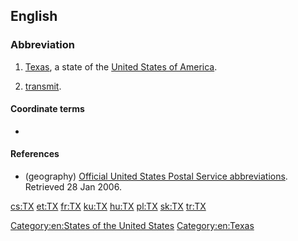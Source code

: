 {{also|tx}}
==English==
{{wikipedia}}

===Abbreviation===
{{rfc-header|Abbreviation}}
{{head|en|abbreviation}}

# {{lb|en|geography}} [[Texas]], a state of the [[United States of America]].
# {{lb|en|electronics}} [[transmit]].

====Coordinate terms====
* {{sense|transmit}} {{l|en|RX}} {{gloss|[[receive]]}}

====References====
* (geography) [http://www.usps.com/ncsc/lookups/abbreviations.html Official United States Postal Service abbreviations]. Retrieved 28 Jan 2006.

[[Category:en:States of the United States]]
[[Category:en:Texas]]

[[cs:TX]]
[[et:TX]]
[[fr:TX]]
[[ku:TX]]
[[hu:TX]]
[[pl:TX]]
[[sk:TX]]
[[tr:TX]]
